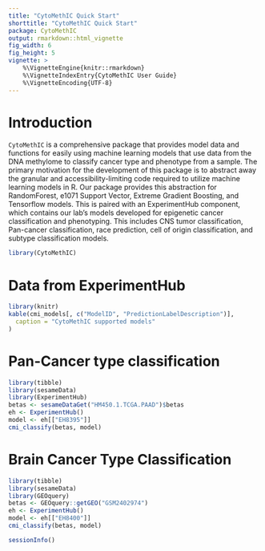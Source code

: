 ```yaml
---
title: "CytoMethIC Quick Start"
shorttitle: "CytoMethIC Quick Start"
package: CytoMethIC
output: rmarkdown::html_vignette
fig_width: 6
fig_height: 5
vignette: >
    %\VignetteEngine{knitr::rmarkdown}
    %\VignetteIndexEntry{CytoMethIC User Guide}
    %\VignetteEncoding{UTF-8}
---
```


# Introduction

`CytoMethIC` is a comprehensive package that provides model data and functions for easily using machine learning models that use data from the DNA methylome to classify cancer type and phenotype from a sample. The primary motivation for the development of this package is to abstract away the granular and accessibility-limiting code required to utilize machine learning models in R. Our package provides this abstraction for RandomForest, e1071 Support Vector, Extreme Gradient Boosting, and Tensorflow models. This is paired with an ExperimentHub component, which contains our lab's models developed for epigenetic cancer classification and phenotyping. This includes CNS tumor classification, Pan-cancer classification, race prediction, cell of origin classification, and subtype classification models.

```r
library(CytoMethIC)

```

# Data from ExperimentHub

```r
library(knitr)
kable(cmi_models[, c("ModelID", "PredictionLabelDescription")],
  caption = "CytoMethIC supported models"
)

```

# Pan-Cancer type classification

```r
library(tibble)
library(sesameData)
library(ExperimentHub)
betas <- sesameDataGet("HM450.1.TCGA.PAAD")$betas
eh <- ExperimentHub()
model <- eh[["EH8395"]]
cmi_classify(betas, model)
```
# Brain Cancer Type Classification
```r
library(tibble)
library(sesameData)
library(GEOquery)
betas <- GEOquery::getGEO("GSM2402974")
eh <- ExperimentHub()
model <- eh[["EH8400"]]
cmi_classify(betas, model)
```


```r
sessionInfo()
```
